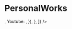 
<Meta title="Components/PersonalWorks" component={PersonalWorks} />

# PersonalWorks

<Preview>
  <Story name="default">
    <PersonalWorks
      works={[
        {
          video: boolean("video", true),
          url: text("url", "url"),
          thumbnailSrc: text("thumbnailSrc", "thumbnailSrc"),
          sourceIcon: select("sourceIcon", {
            Unsplash: <IconUnsplash />,
            Youtube: <IconYoutube />,
          }),
        },
      ]}
    />
  </Story>
</Preview>
